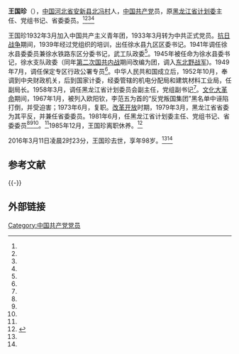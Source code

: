 {{multiple issues|
{{coi|time=2019-03-09T02:29:27+00:00}}
{{copyedit|time=2019-03-09T02:29:27+00:00}}
{{copypaste|time=2019-03-09T02:29:27+00:00}}
{{inappropriate tone|time=2019-03-09T02:29:27+00:00}}
{{newsrelease|time=2019-03-09T02:29:27+00:00}}
{{fansite|time=20160606}}
}}
{{Infobox_officeholder
| name = 王国珍
| image name = WangGuoZhen1.jpg
| now = [[黑龙江省计划经济委员会|黑龙江省计划经济委员会]]主任、党组书记、省委委员<ref name="退休生活 2007-07">{{cite journal |title=一位忠诚的老共产党员 |journal=退休生活 |date=2007-07 |last=谢 |first=中天 |issue=295 |pages=14-17 |accessdate=2016-03-12 }}</ref><ref name="黑龙江省五届人大常委会决定任免省人民政府人员名单">{{cite news |url=http://www.hljrd.gov.cn/detail.jsp?urltype=news.NewsContentUrl&wbtreeid=1376&wbnewsid=8349 |title=黑龙江省五届人大常委会决定任免省人民政府人员名单 |work=黑龙江省人民代表大会常务委员会 |location=黑龙江省 |date=2004-04-24 |accessdate=2016-03-12 |archive-date=2016-03-13 |archive-url=https://web.archive.org/web/20160313030842/http://www.hljrd.gov.cn/detail.jsp?urltype=news.NewsContentUrl&wbtreeid=1376&wbnewsid=8349 |dead-url=no }}</ref><ref name="省委老干部局代表省委、省政府慰问我委老红军王国珍同志">{{cite news |url=http://www.hljdpc.gov.cn/gzdt/29559.jhtml |title=省委老干部局代表省委、省政府慰问我委老红军王国珍同志 |work=黑龙江省发展和改革委员会 |location=黑龙江省 |date=2015-02-13 |accessdate=2016-03-12 |deadurl=yes |archiveurl=https://web.archive.org/web/20160313032154/http://www.hljdpc.gov.cn/gzdt/29559.jhtml |archivedate=2016-03-13 }}</ref><ref name="黑龙江省发改委春节前夕慰问离休老干部">{{cite news |url=http://dongbei.chinadevelopment.com.cn/fzqy/2016/01/1010005.shtml |title=黑龙江省发改委春节前夕慰问离休老干部 |work=中国发展网 |location=黑龙江省 |date=2016-01-25 |accessdate=2016-03-12 |archive-date=2016-03-12 |archive-url=https://web.archive.org/web/20160312024807/http://dongbei.chinadevelopment.com.cn/fzqy/2016/01/1010005.shtml |dead-url=no }}</ref>
| period = 1981年－1983年
| now2 = [[黑龙江省计划经济委员会|黑龙江省计划经济委员会]]副主任、党组副书记<ref name="退休生活 2007-07"></ref><ref name="黑龙江兵团后大事记（1976-1977）">{{cite news |url=http://www.hljbt618.com/picview.asp?id=929 |title=黑龙江兵团后大事记（1976-1977) |work=黑龙江兵团网 |location=黑龙江省 |accessdate=2016-03-12 |archive-url=https://web.archive.org/web/20160313044901/http://www.hljbt618.com/picview.asp?id=929 |archive-date=2016-03-13 |dead-url=yes }}</ref>
| period2 = 1958年－1966年、1973年－1981年
| now3 = [[国家财政局|国家财政局]]，[[国家机电分配局|国家机电分配局]]，[[国家建筑材料工业局|国家建筑材料工业局]]副局长<ref name="退休生活 2007-07"></ref>
| period3 = 1952年－1958年
| now4 =[[保定专区|保定专区]][[行政公署|行政公署]]专员<ref name="退休生活 2007-07"></ref><ref name="第六章 巩固政权 恢复和发展国民经济">{{cite news |url=http://www.baodingdangshi.com/content/?261.html |title=第六章 巩固政权 恢复和发展国民经济 |work=中共保定党史网 |location=保定 |date=2013-06-04 |accessdate=2016-03-12 |archive-date=2016-03-22 |archive-url=https://web.archive.org/web/20160322030758/http://baodingdangshi.com/content/?261.html |dead-url=yes }}</ref>
| period4 = 1949年－1952年
| Sex = 男
| different name = 
| party = {{CPC}}
| Native place = 
| date of birth = {{birth date|1919|9|7}}<ref name="退休生活 2007-07"></ref>
| place of birth = {{ROC}}[[河北省|河北省]][[安新县|安新县]][[北冯村|北冯村]]<ref name="退休生活 2007-07"></ref>
| date of death ={{birth date|2016|3|11}}
| place of death =
| spouse = 
| relatives = 
| educate =
| past = 
*徐水县九区区委书记<ref name="退休生活 2007-07"></ref>
*徐水县委委员兼徐水铁路东区分委书记，武工队政委<ref name="退休生活 2007-07"></ref><ref name="王国珍与日伪军遭遇战被李魁林所救">{{cite news |url=http://www.bddfz.com/info/view.aspx?id=1590 |title=英烈劳模 |work=保定地方志 |location=保定 |date=2013-02-05 |accessdate=2016-03-12 }}{{dead link|date=2018年3月 |bot=InternetArchiveBot |fix-attempted=yes }}</ref>
*徐水县委书记，徐水支队政委（同年[[第二次国共内战|第二次国共内战]]期间改编为团，调入[[东北野战军|东北野战军]])<ref name="退休生活 2007-07"></ref>
| work =
}}

'''王国珍'''（{{bd|1919年|9月7日|catIdx=B薄|2016年|3月11日}}），[[中国|中国]][[河北省|河北省]][[安新县|安新县]][[北冯村|北冯村]]人，[[中国共产党|中国共产党]]员，原[[黑龙江省计划委|黑龙江省计划委]]主任、党组书记、省委委员。<ref name="退休生活 2007-07"></ref><ref name="黑龙江省五届人大常委会决定任免省人民政府人员名单"></ref><ref name="省委老干部局代表省委、省政府慰问我委老红军王国珍同志"></ref><ref name="黑龙江省发改委春节前夕慰问离休老干部"></ref>

王国珍1932年3月加入中国共产主义青年团，1933年3月转为中共正式党员。[[抗日战争|抗日战争]]期间，1939年经过党组织的培训，出任徐水县九区区委书记。1941年调任徐水县委委员兼徐水铁路东区分委书记，武工队政委<ref name="王国珍与日伪军遭遇战被李魁林所救"></ref>。1945年被任命为徐水县委书记，徐水支队政委（同年[[第二次国共内战|第二次国共内战]]期间改编为团，调入[[东北野战军|东北野战军]])。1949年7月，调任保定专区行政公署专员<ref name="第六章 巩固政权 恢复和发展国民经济"></ref>。中华人民共和国成立后，1952年10月，奉调到中央财政机关，后到国家计委，经委管辖的机电分配局和建筑材料工业局，任副局长。1958年3月，调任黑龙江省计划委员会副主任，党组副书记<ref name="黑龙江兵团后大事记（1976-1977）"></ref>。[[文化大革命|文化大革命]]期间，1967年1月，被列入欧阳钦，李范五为首的“反党叛国集团”黑名单中诬陷打倒，并受迫害；1973年6月，复职。[[改革开放|改革开放]]时期，1979年3月，黑龙江省省委为其平反，并兼任省委委员。1981年6月，任黑龙江省计划委主任、党组书记、省委委员<ref name="黑龙江省五届人大常委会决定任免省人民政府人员名单"></ref><ref name="省委老干部局代表省委、省政府慰问我委老红军王国珍同志"></ref><ref name="黑龙江省发改委春节前夕慰问离休老干部"></ref>。<ref name="退休生活 2007-07"></ref>1985年12月，王国珍离职休养。<ref name="退休生活 2007-07">{{cite journal |title=一位忠诚的老共产党员 |journal=退休生活 |date=2007-07 |last=谢 |first=中天 |issue=295 |pages=14-17 |accessdate=2016-03-12 }}</ref>

2016年3月11日凌晨2时23分，王国珍去世，享年98岁。<ref name="省委老干部局代表省委、省政府慰问我委老红军王国珍同志"></ref><ref name="黑龙江省发改委春节前夕慰问离休老干部"></ref>

==参考文献==
{{reflist}}

{{-}}
{{保定市市长}}
{{DEFAULTSORT:Wang王}}
[[Category:中国共产党党员|Category:中国共产党党员]]

==外部链接==
